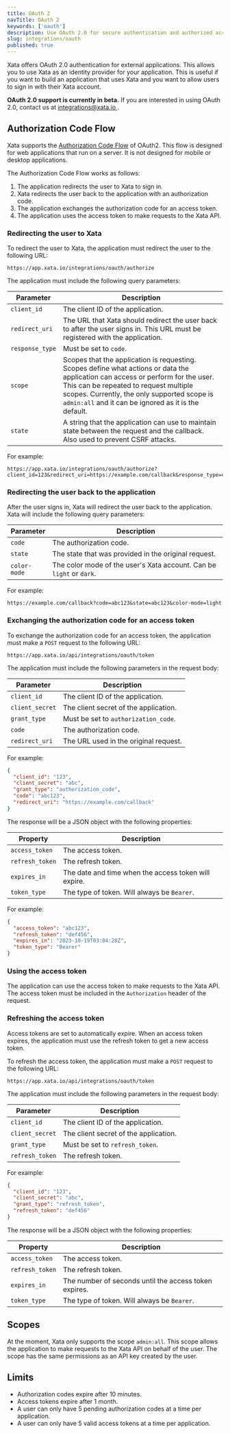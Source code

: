 ```yaml
---
title: OAuth 2
navTitle: OAuth 2
keywords: ['oauth']
description: Use OAuth 2.0 for secure authentication and authorized access
slug: integrations/oauth
published: true
---
```


Xata offers OAuth 2.0 authentication for external applications. This allows you to use Xata as an identity provider for your application. This is useful if you want to build an application that uses Xata and you want to allow users to sign in with their Xata account.

<Alert status="info">
  <strong>OAuth 2.0 support is currently in beta.</strong>
  If you are interested in using OAuth 2.0, contact us at <a href="mailto:integrations@xata.io">
    integrations@xata.io
  </a>.
</Alert>

## Authorization Code Flow

Xata supports the [Authorization Code Flow](https://tools.ietf.org/html/rfc6749#section-4.1) of OAuth2. This flow is designed for web applications that run on a server. It is not designed for mobile or desktop applications.

The Authorization Code Flow works as follows:

1. The application redirects the user to Xata to sign in.
2. Xata redirects the user back to the application with an authorization code.
3. The application exchanges the authorization code for an access token.
4. The application uses the access token to make requests to the Xata API.

### Redirecting the user to Xata

To redirect the user to Xata, the application must redirect the user to the following URL:

```
https://app.xata.io/integrations/oauth/authorize
```

The application must include the following query parameters:

| Parameter       | Description                                                                                                                                                                              |
| --------------- | ---------------------------------------------------------------------------------------------------------------------------------------------------------------------------------------- |
| `client_id`     | The client ID of the application.                                                                                                                                                        |
| `redirect_uri`  | The URL that Xata should redirect the user back to after the user signs in. This URL must be registered with the application.                                                            |
| `response_type` | Must be set to `code`.                                                                                                                                                                   |
| `scope`         | Scopes that the application is requesting. Scopes define what actions or data the application can access or perform for the user. This can be repeated to request multiple scopes. Currently, the only supported scope is `admin:all` and it can be ignored as it is the default.
| `state`         | A string that the application can use to maintain state between the request and the callback. Also used to prevent CSRF attacks.                                                         |

For example:

```
https://app.xata.io/integrations/oauth/authorize?client_id=123&redirect_uri=https://example.com/callback&response_type=code&scope=admin:all&state=abc123
```

### Redirecting the user back to the application

After the user signs in, Xata will redirect the user back to the application. Xata will include the following query parameters:

| Parameter    | Description                                                          |
| ------------ | -------------------------------------------------------------------- |
| `code`       | The authorization code.                                              |
| `state`      | The state that was provided in the original request.                 |
| `color-mode` | The color mode of the user's Xata account. Can be `light` or `dark`. |

For example:

```
https://example.com/callback?code=abc123&state=abc123&color-mode=light
```

### Exchanging the authorization code for an access token

To exchange the authorization code for an access token, the application must make a `POST` request to the following URL:

```
https://app.xata.io/api/integrations/oauth/token
```

The application must include the following parameters in the request body:

| Parameter       | Description                           |
| --------------- | ------------------------------------- |
| `client_id`     | The client ID of the application.     |
| `client_secret` | The client secret of the application. |
| `grant_type`    | Must be set to `authorization_code`.  |
| `code`          | The authorization code.               |
| `redirect_uri`  | The URL used in the original request. |

For example:

```json
{
  "client_id": "123",
  "client_secret": "abc",
  "grant_type": "authorization_code",
  "code": "abc123",
  "redirect_uri": "https://example.com/callback"
}
```

The response will be a JSON object with the following properties:

| Property        | Description                                          |
| --------------- | ---------------------------------------------------- |
| `access_token`  | The access token.                                    |
| `refresh_token` | The refresh token.                                   |
| `expires_in`    | The date and time when the access token will expire. |
| `token_type`    | The type of token. Will always be `Bearer`.          |

For example:

```json
{
  "access_token": "abc123",
  "refresh_token": "def456",
  "expires_in": "2023-10-19T03:04:28Z",
  "token_type": "Bearer"
}
```

### Using the access token

The application can use the access token to make requests to the Xata API. The access token must be included in the `Authorization` header of the request.

### Refreshing the access token

Access tokens are set to automatically expire. When an access token expires, the application must use the refresh token to get a new access token.

To refresh the access token, the application must make a `POST` request to the following URL:

```
https://app.xata.io/api/integrations/oauth/token
```

The application must include the following parameters in the request body:

| Parameter       | Description                           |
| --------------- | ------------------------------------- |
| `client_id`     | The client ID of the application.     |
| `client_secret` | The client secret of the application. |
| `grant_type`    | Must be set to `refresh_token`.       |
| `refresh_token` | The refresh token.                    |

For example:

```json
{
  "client_id": "123",
  "client_secret": "abc",
  "grant_type": "refresh_token",
  "refresh_token": "def456"
}
```

The response will be a JSON object with the following properties:

| Property        | Description                                           |
| --------------- | ----------------------------------------------------- |
| `access_token`  | The access token.                                     |
| `refresh_token` | The refresh token.                                    |
| `expires_in`    | The number of seconds until the access token expires. |
| `token_type`    | The type of token. Will always be `Bearer`.           |

## Scopes

At the moment, Xata only supports the scope `admin:all`. This scope allows the application to make requests to the Xata API on behalf of the user. The scope has the same permissions as an API key created by the user.

## Limits

- Authorization codes expire after 10 minutes.
- Access tokens expire after 1 month.
- A user can only have 5 pending authorization codes at a time per application.
- A user can only have 5 valid access tokens at a time per application.
